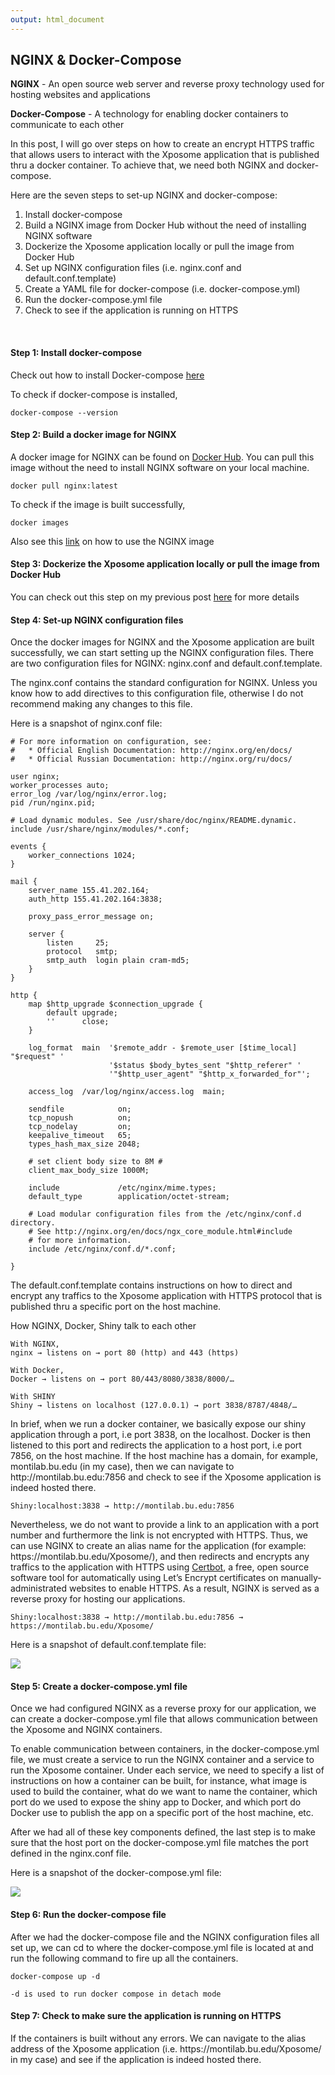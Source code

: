 ```yaml
---
output: html_document
---
```


## NGINX & Docker-Compose

<strong>NGINX</strong> - An open source web server and reverse proxy technology used for hosting websites and applications

<strong>Docker-Compose</strong> - A technology for enabling docker containers to communicate to each other

In this post, I will go over steps on how to create an encrypt HTTPS traffic that allows users to interact with the Xposome application that is published thru a docker container. To achieve that, we need both NGINX and docker-compose.

Here are the seven steps to set-up NGINX and docker-compose:

1.	Install docker-compose
2.	Build a NGINX image from Docker Hub without the need of installing NGINX software
3.	Dockerize the Xposome application locally or pull the image from Docker Hub
4.	Set up NGINX configuration files (i.e. nginx.conf and default.conf.template)
5.	Create a YAML file for docker-compose (i.e. docker-compose.yml)
6.	Run the docker-compose.yml file
7.	Check to see if the application is running on HTTPS

<br>

#### Step 1: Install docker-compose

Check out how to install Docker-compose <a target="blank" href="https://docs.docker.com/compose/install/">here</a>

To check if docker-compose is installed, 

    docker-compose --version

#### Step 2: Build a docker image for NGINX

A docker image for NGINX can be found on <a target="blank" href="https://hub.docker.com/_/nginx">Docker Hub</a>. You can pull this image without the need to install NGINX software on your local machine.

    docker pull nginx:latest 

To check if the image is built successfully, 

    docker images

Also see this <a target="blank" href="https://hub.docker.com/_/nginx">link</a> on how to use the NGINX image

#### Step 3: Dockerize the Xposome application locally or pull the image from Docker Hub

You can check out this step on my previous post <a href='#dockerize'>here</a> for more details

#### Step 4: Set-up NGINX configuration files

Once the docker images for NGINX and the Xposome application are built successfully, we can start setting up the NGINX configuration files. There are two configuration files for NGINX: <span class="highlight-text">nginx.conf</span> and <span class="highlight-text">default.conf.template</span>. 

The nginx.conf contains the standard configuration for NGINX. Unless you know how to add directives to this configuration file, otherwise I do not recommend making any changes to this file. 

Here is a snapshot of nginx.conf file:

    # For more information on configuration, see:
    #   * Official English Documentation: http://nginx.org/en/docs/
    #   * Official Russian Documentation: http://nginx.org/ru/docs/
    
    user nginx;
    worker_processes auto;
    error_log /var/log/nginx/error.log;
    pid /run/nginx.pid;
    
    # Load dynamic modules. See /usr/share/doc/nginx/README.dynamic.
    include /usr/share/nginx/modules/*.conf;
    
    events {
        worker_connections 1024;
    }
    
    mail {
        server_name 155.41.202.164;
        auth_http 155.41.202.164:3838;
    
        proxy_pass_error_message on;
    
        server {
            listen     25;
            protocol   smtp;
            smtp_auth  login plain cram-md5;
        }
    }
    
    http {
        map $http_upgrade $connection_upgrade {
            default upgrade;
            ''      close;
        }
    
        log_format  main  '$remote_addr - $remote_user [$time_local] "$request" '
                          '$status $body_bytes_sent "$http_referer" '
                          '"$http_user_agent" "$http_x_forwarded_for"';
    
        access_log  /var/log/nginx/access.log  main;
    
        sendfile            on;
        tcp_nopush          on;
        tcp_nodelay         on;
        keepalive_timeout   65;
        types_hash_max_size 2048;
    
        # set client body size to 8M #
        client_max_body_size 1000M;
    
        include             /etc/nginx/mime.types;
        default_type        application/octet-stream;
    
        # Load modular configuration files from the /etc/nginx/conf.d directory.
        # See http://nginx.org/en/docs/ngx_core_module.html#include
        # for more information.
        include /etc/nginx/conf.d/*.conf;
    
    }

The default.conf.template contains instructions on how to direct and encrypt any traffics to the Xposome application with HTTPS protocol that is published thru a specific port on the host machine.  

How NGINX, Docker, Shiny talk to each other 

    With NGINX,
    nginx → listens on → port 80 (http) and 443 (https) 

    With Docker,
    Docker → listens on → port 80/443/8080/3838/8000/… 

    With SHINY
    Shiny → listens on localhost (127.0.0.1) → port 3838/8787/4848/… 

In brief, when we run a docker container, we basically expose our shiny application through a port, i.e port 3838, on the localhost. Docker is then listened to this port and redirects the application to a host port, i.e port 7856, on the host machine. If the host machine has a domain, for example, montilab.bu.edu (in my case), then we can navigate to http://montilab.bu.edu:7856 and check to see if the Xposome application is indeed hosted there. 

    Shiny:localhost:3838 → http://montilab.bu.edu:7856  

Nevertheless, we do not want to provide a link to an application with a port number and furthermore the link is not encrypted with HTTPS. Thus, we can use NGINX to create an alias name for the application (for example: https://montilab.bu.edu/Xposome/), and then redirects and encrypts any traffics to the application with HTTPS using <a target="blank" href="https://certbot.eff.org/">Certbot</a>, a free, open source software tool for automatically using Let’s Encrypt certificates on manually-administrated websites to enable HTTPS. As a result, NGINX is served as a reverse proxy for hosting our applications.

    Shiny:localhost:3838 → http://montilab.bu.edu:7856 → https://montilab.bu.edu/Xposome/ 

Here is a snapshot of default.conf.template file:

<a href="www/nginx-conf.png" target="blank"><img class="img-box" src="www/nginx-conf.png"></a>


#### Step 5: Create a docker-compose.yml file

Once we had configured NGINX as a reverse proxy for our application, we can create a docker-compose.yml file that allows communication between the Xposome and NGINX containers.

To enable communication between containers, in the docker-compose.yml file, we must create a service to run the NGINX container and a service to run the Xposome container. Under each service, we need to specify a list of instructions on how a container can be built, for instance, what image is used to build the container, what do we want to name the container, which port do we used to expose the shiny app to Docker, and which port do Docker use to publish the app on a specific port of the host machine, etc.

After we had all of these key components defined, the last step is to make sure that the host port on the docker-compose.yml file matches the port defined in the nginx.conf file.

Here is a snapshot of the docker-compose.yml file:

<a href="www/docker-compose.png" target="blank"><img class="img-box" src="www/docker-compose.png"></a>


#### Step 6: Run the docker-compose file

After we had the docker-compose file and the NGINX configuration files all set up, we can cd to where the docker-compose.yml file is located at and run the following command to fire up all the containers.

    docker-compose up -d
    
    -d is used to run docker compose in detach mode

#### Step 7: Check to make sure the application is running on HTTPS 

If the containers is built without any errors. We can navigate to the alias address of the Xposome application (i.e. https://montilab.bu.edu/Xposome/ in my case) and see if the application is indeed hosted there.

<br><br>





